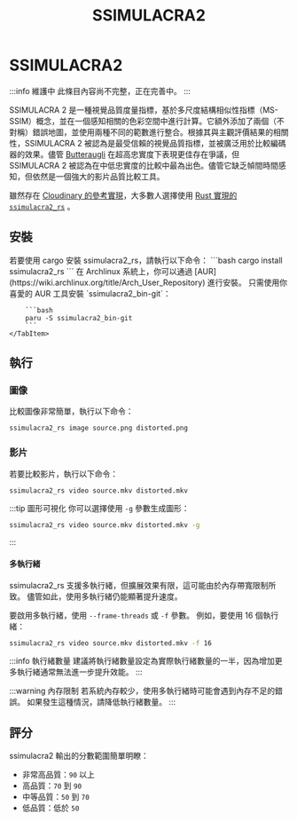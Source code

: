 ﻿---
title: SSIMULACRA2
sidebar_position: 1
---


# SSIMULACRA2

:::info 維護中
此條目內容尚不完整，正在完善中。
:::

SSIMULACRA 2 是一種視覺品質度量指標，基於多尺度結構相似性指標（MS-SSIM）概念，並在一個感知相關的色彩空間中進行計算。它額外添加了兩個（不對稱）錯誤地圖，並使用兩種不同的範數進行整合。根據其與主觀評價結果的相關性，SSIMULACRA 2 被認為是最受信賴的視覺品質指標，並被廣泛用於比較編碼器的效果。儘管 [Butteraugli](../metrics/butteraugli.mdx) 在超高忠實度下表現更佳存在爭議，但 SSIMULACRA 2 被認為在中低忠實度的比較中最為出色。儘管它缺乏幀間時間感知，但依然是一個強大的影片品質比較工具。

雖然存在 [Cloudinary 的參考實現](https://github.com/cloudinary/ssimulacra2)，大多數人選擇使用 [Rust 實現的 `ssimulacra2_rs`](https://github.com/rust-av/ssimulacra2) 。

## 安裝

<Tabs>
    <TabItem value="cargo" label="Cargo" default>
        若要使用 cargo 安裝 ssimulacra2_rs，請執行以下命令：
        ```bash
        cargo install ssimulacra2_rs
        ```
    </TabItem>
    <TabItem value="archlinux" label="Archlinux AUR">
        在 Archlinux 系統上，你可以通過 [AUR](https://wiki.archlinux.org/title/Arch_User_Repository) 進行安裝。
        只需使用你喜愛的 AUR 工具安裝 `ssimulacra2_bin-git`：

        ```bash
        paru -S ssimulacra2_bin-git
        ```
    </TabItem>
</Tabs>

## 執行
### 圖像
比較圖像非常簡單，執行以下命令：
```bash
ssimulacra2_rs image source.png distorted.png
```

### 影片

若要比較影片，執行以下命令：
```bash
ssimulacra2_rs video source.mkv distorted.mkv
```

:::tip 圖形可視化
你可以選擇使用 `-g` 參數生成圖形：
```bash
ssimulacra2_rs video source.mkv distorted.mkv -g
```
:::
#### 多執行緒
ssimulacra2_rs 支援多執行緒，但擴展效果有限，這可能由於內存帶寬限制所致。
儘管如此，使用多執行緒仍能顯著提升速度。

要啟用多執行緒，使用 `--frame-threads` 或 `-f` 參數。
例如，要使用 16 個執行緒：
```bash
ssimulacra2_rs video source.mkv distorted.mkv -f 16
```
:::info 執行緒數量
建議將執行緒數量設定為實際執行緒數量的一半，因為增加更多執行緒通常無法進一步提升效能。
:::

:::warning 內存限制
若系統內存較少，使用多執行緒時可能會遇到內存不足的錯誤。
如果發生這種情況，請降低執行緒數量。 
:::

## 評分
ssimulacra2 輸出的分數範圍簡單明瞭：

- 非常高品質：`90` 以上
- 高品質：`70` 到 `90`
- 中等品質：`50` 到 `70`
- 低品質：低於 `50`